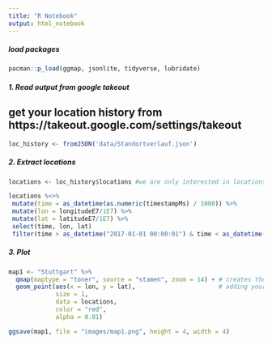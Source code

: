 ```yaml
---
title: "R Notebook"
output: html_notebook
---
```


##### load packages

```r
pacman::p_load(ggmap, jsonlite, tidyverse, lubridate)
```


##### 1. Read output from google takeout
## get your location history from https://takeout.google.com/settings/takeout
```r
loc_history <- fromJSON('data/Standortverlauf.json')
```

##### 2. Extract locations
```r
locations <- loc_history$locations #we are only interested in locations

locations %<>% 
 mutate(time = as_datetime(as.numeric(timestampMs) / 1000)) %>% 
 mutate(lon = longitudeE7/1E7) %>% 
 mutate(lat = latitudeE7/1E7) %>% 
 select(time, lon, lat)
 filter(time > as_datetime("2017-01-01 00:00:01") & time < as_datetime("2017-12-31 23:59:59"))

```


##### 3. Plot
```r

map1 <- "Stuttgart" %>% 
  qmap(maptype = "toner", source = "stamen", zoom = 14) + # creates the map
  geom_point(aes(x = lon, y = lat),                       # adding your data
             size = 1,
             data = locations,
             color = "red", 
             alpha = 0.01)

ggsave(map1, file = "images/map1.png", height = 4, width = 4)
```

